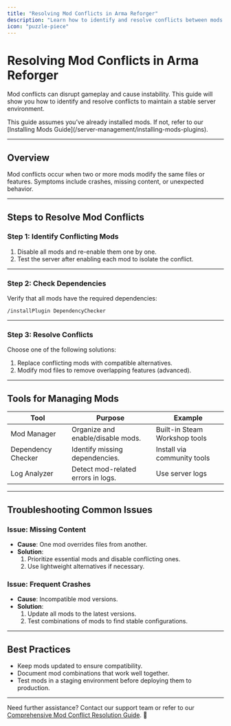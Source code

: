 ```yaml
---
title: "Resolving Mod Conflicts in Arma Reforger"
description: "Learn how to identify and resolve conflicts between mods to ensure smooth gameplay on your server."
icon: "puzzle-piece"
---
```


# Resolving Mod Conflicts in Arma Reforger  

Mod conflicts can disrupt gameplay and cause instability. This guide will show you how to identify and resolve conflicts to maintain a stable server environment.

<Callout type="info">  
This guide assumes you’ve already installed mods. If not, refer to our [Installing Mods Guide](/server-management/installing-mods-plugins).  
</Callout>  

---

## Overview  

Mod conflicts occur when two or more mods modify the same files or features. Symptoms include crashes, missing content, or unexpected behavior.

---

## Steps to Resolve Mod Conflicts  

### Step 1: Identify Conflicting Mods  
1. Disable all mods and re-enable them one by one.  
2. Test the server after enabling each mod to isolate the conflict.  

---

### Step 2: Check Dependencies  
Verify that all mods have the required dependencies:  
```text
/installPlugin DependencyChecker
```

---

### Step 3: Resolve Conflicts  
Choose one of the following solutions:  
1. Replace conflicting mods with compatible alternatives.  
2. Modify mod files to remove overlapping features (advanced).  

---

## Tools for Managing Mods  

| Tool               | Purpose                                      | Example                       |
|--------------------|----------------------------------------------|-------------------------------|
| Mod Manager        | Organize and enable/disable mods.           | Built-in Steam Workshop tools |
| Dependency Checker | Identify missing dependencies.              | Install via community tools   |
| Log Analyzer       | Detect mod-related errors in logs.          | Use server logs               |

---

## Troubleshooting Common Issues  

### Issue: Missing Content  
- **Cause**: One mod overrides files from another.  
- **Solution**:  
  1. Prioritize essential mods and disable conflicting ones.  
  2. Use lightweight alternatives if necessary.  

### Issue: Frequent Crashes  
- **Cause**: Incompatible mod versions.  
- **Solution**:  
  1. Update all mods to the latest versions.  
  2. Test combinations of mods to find stable configurations.  

---

## Best Practices  

- Keep mods updated to ensure compatibility.  
- Document mod combinations that work well together.  
- Test mods in a staging environment before deploying them to production.  

---

Need further assistance? Contact our support team or refer to our [Comprehensive Mod Conflict Resolution Guide](/troubleshooting/mod-conflicts). 🚀  